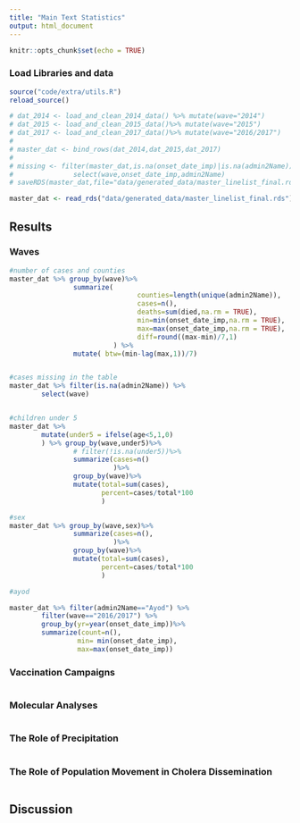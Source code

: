 ```yaml
---
title: "Main Text Statistics"
output: html_document
---
```



```r
knitr::opts_chunk$set(echo = TRUE)
```

### Load Libraries and data

```r
source("code/extra/utils.R")
reload_source()

# dat_2014 <- load_and_clean_2014_data() %>% mutate(wave="2014")
# dat_2015 <- load_and_clean_2015_data()%>% mutate(wave="2015")
# dat_2017 <- load_and_clean_2017_data()%>% mutate(wave="2016/2017")
# 
# master_dat <- bind_rows(dat_2014,dat_2015,dat_2017)
# 
# missing <- filter(master_dat,is.na(onset_date_imp)|is.na(admin2Name)) %>%
#               select(wave,onset_date_imp,admin2Name)
# saveRDS(master_dat,file="data/generated_data/master_linelist_final.rds")

master_dat <- read_rds("data/generated_data/master_linelist_final.rds") 


```


## Results

### Waves

```r

#number of cases and counties
master_dat %>% group_by(wave)%>%
                summarize(
                                counties=length(unique(admin2Name)),
                                cases=n(),
                                deaths=sum(died,na.rm = TRUE),
                                min=min(onset_date_imp,na.rm = TRUE),
                                max=max(onset_date_imp,na.rm = TRUE),
                                diff=round((max-min)/7,1)
                          ) %>%
                mutate( btw=(min-lag(max,1))/7)


#cases missing in the table
master_dat %>% filter(is.na(admin2Name)) %>%
        select(wave)


#children under 5
master_dat %>%
        mutate(under5 = ifelse(age<5,1,0)
        ) %>% group_by(wave,under5)%>%
                # filter(!is.na(under5))%>%
                summarize(cases=n()
                          )%>%
                group_by(wave)%>%
                mutate(total=sum(cases),
                       percent=cases/total*100
                       )

#sex
master_dat %>% group_by(wave,sex)%>%
                summarize(cases=n(),
                          )%>%
                group_by(wave)%>%
                mutate(total=sum(cases),
                       percent=cases/total*100
                       )

```

```r
#ayod

master_dat %>% filter(admin2Name=="Ayod") %>%
        filter(wave=="2016/2017") %>%
        group_by(yr=year(onset_date_imp))%>%
        summarize(count=n(),
                 min= min(onset_date_imp),
                 max=max(onset_date_imp))

```

### Vaccination Campaigns

```r



```


### Molecular Analyses

```r



```


### The Role of Precipitation

```r



```


### The Role of Population Movement in Cholera Dissemination

```r



```


## Discussion

```r



```
